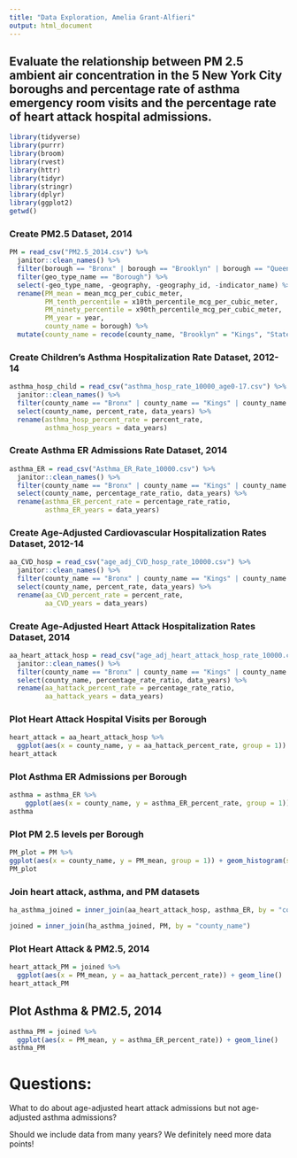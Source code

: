 ```yaml
---
title: "Data Exploration, Amelia Grant-Alfieri"
output: html_document
---
```


## Evaluate the relationship between PM 2.5 ambient air concentration in the 5 New York City boroughs and percentage rate of asthma emergency room visits and the percentage rate of heart attack hospital admissions. 

```r
library(tidyverse)
library(purrr)
library(broom)
library(rvest)
library(httr)
library(tidyr)
library(stringr)
library(dplyr)
library(ggplot2)
getwd()
```

### Create PM2.5 Dataset, 2014
```r
PM = read_csv("PM2.5_2014.csv") %>%
  janitor::clean_names() %>%
  filter(borough == "Bronx" | borough == "Brooklyn" | borough == "Queens" | borough == "Staten Island" | borough == "Manhattan") %>%
  filter(geo_type_name == "Borough") %>%
  select(-geo_type_name, -geography, -geography_id, -indicator_name) %>%
  rename(PM_mean = mean_mcg_per_cubic_meter, 
         PM_tenth_percentile = x10th_percentile_mcg_per_cubic_meter,
         PM_ninety_percentile = x90th_percentile_mcg_per_cubic_meter, 
         PM_year = year,
         county_name = borough) %>%
  mutate(county_name = recode(county_name, "Brooklyn" = "Kings", "Staten Island" = "Richmond", "Manhattan" = "New York"))
```

### Create Children's Asthma Hospitalization Rate Dataset, 2012-14
```r
asthma_hosp_child = read_csv("asthma_hosp_rate_10000_age0-17.csv") %>%
  janitor::clean_names() %>%
  filter(county_name == "Bronx" | county_name == "Kings" | county_name == "Queens" | county_name == "Richmond" | county_name == "New York") %>%
  select(county_name, percent_rate, data_years) %>%
  rename(asthma_hosp_percent_rate = percent_rate, 
         asthma_hosp_years = data_years)
```

### Create Asthma ER Admissions Rate Dataset, 2014
```r
asthma_ER = read_csv("Asthma_ER_Rate_10000.csv") %>%
  janitor::clean_names() %>%
  filter(county_name == "Bronx" | county_name == "Kings" | county_name == "Queens" | county_name == "Richmond" | county_name == "New York") %>%
  select(county_name, percentage_rate_ratio, data_years) %>%
  rename(asthma_ER_percent_rate = percentage_rate_ratio, 
         asthma_ER_years = data_years)
```

### Create Age-Adjusted Cardiovascular Hospitalization Rates Dataset, 2012-14
```r
aa_CVD_hosp = read_csv("age_adj_CVD_hosp_rate_10000.csv") %>%
  janitor::clean_names() %>%
  filter(county_name == "Bronx" | county_name == "Kings" | county_name == "Queens" | county_name == "Richmond" | county_name == "New York") %>%
  select(county_name, percent_rate, data_years) %>%
  rename(aa_CVD_percent_rate = percent_rate, 
         aa_CVD_years = data_years)
```

### Create Age-Adjusted Heart Attack Hospitalization Rates Dataset, 2014
```r
aa_heart_attack_hosp = read_csv("age_adj_heart_attack_hosp_rate_10000.csv") %>%
  janitor::clean_names() %>%
  filter(county_name == "Bronx" | county_name == "Kings" | county_name == "Queens" | county_name == "Richmond" | county_name == "New York") %>%
  select(county_name, percentage_rate_ratio, data_years) %>%
  rename(aa_hattack_percent_rate = percentage_rate_ratio,
         aa_hattack_years = data_years)
```

### Plot Heart Attack Hospital Visits per Borough
```r
heart_attack = aa_heart_attack_hosp %>%
  ggplot(aes(x = county_name, y = aa_hattack_percent_rate, group = 1)) + geom_histogram(stat = "identity")
heart_attack
```

### Plot Asthma ER Admissions per Borough
```r
asthma = asthma_ER %>%
    ggplot(aes(x = county_name, y = asthma_ER_percent_rate, group = 1)) + geom_histogram(stat = "identity") 
asthma 
```

### Plot PM 2.5 levels per Borough
```r
PM_plot = PM %>%
ggplot(aes(x = county_name, y = PM_mean, group = 1)) + geom_histogram(stat = "identity")
PM_plot
```

### Join heart attack, asthma, and PM datasets
```r
ha_asthma_joined = inner_join(aa_heart_attack_hosp, asthma_ER, by = "county_name")

joined = inner_join(ha_asthma_joined, PM, by = "county_name")
```

### Plot Heart Attack & PM2.5, 2014
```r
heart_attack_PM = joined %>%  
  ggplot(aes(x = PM_mean, y = aa_hattack_percent_rate)) + geom_line()
heart_attack_PM
```

## Plot Asthma & PM2.5, 2014
```r
asthma_PM = joined %>% 
  ggplot(aes(x = PM_mean, y = asthma_ER_percent_rate)) + geom_line()
asthma_PM
```

# Questions:

What to do about age-adjusted heart attack admissions but not age-adjusted asthma admissions?

Should we include data from many years? We definitely need more data points! 
